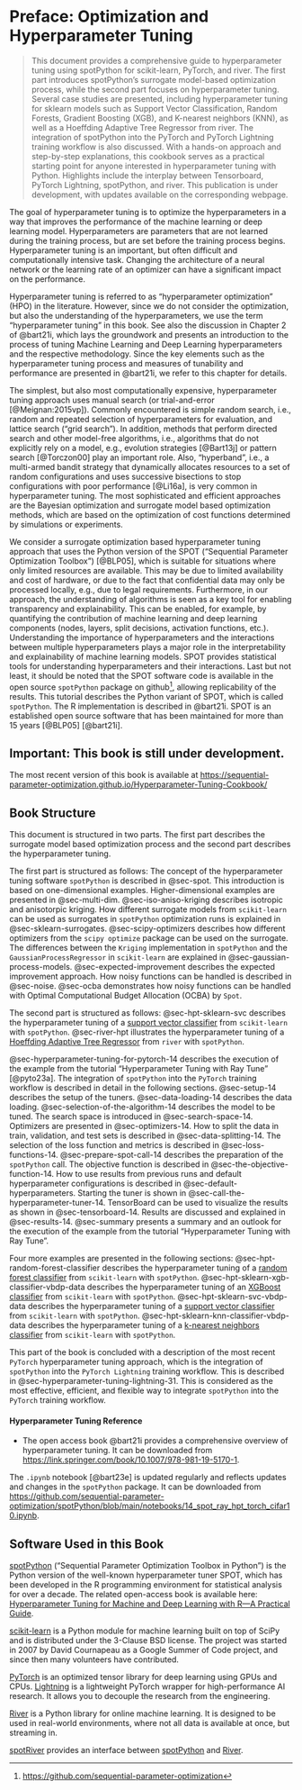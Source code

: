 # Preface: Optimization and Hyperparameter Tuning  {.unnumbered}

> This document provides a comprehensive guide to hyperparameter tuning using spotPython for scikit-learn, PyTorch, and river. The first part introduces spotPython's surrogate model-based optimization process, while the second part focuses on hyperparameter tuning. Several case studies are presented, including hyperparameter tuning for sklearn models such as Support Vector Classification, Random Forests, Gradient Boosting (XGB), and K-nearest neighbors (KNN), as well as a Hoeffding Adaptive Tree Regressor from river. The integration of spotPython into the PyTorch and PyTorch Lightning training workflow is also discussed. With a hands-on approach and step-by-step explanations, this cookbook serves as a practical starting point for anyone interested in hyperparameter tuning with Python. Highlights include the interplay between Tensorboard, PyTorch Lightning, spotPython, and river. This publication is under development, with updates available on the corresponding webpage.


The goal of hyperparameter tuning is to optimize the hyperparameters in a way that improves the performance of the machine learning or deep learning model.
Hyperparameters are parameters that are not learned during the training process, but are set before the training process begins.
Hyperparameter tuning is an important, but often difficult and computationally intensive task.
Changing the architecture of a neural network or the learning rate of an optimizer can have a significant impact on the performance.

Hyperparameter tuning is referred to as "hyperparameter optimization" (HPO) in the literature.
However, since we do not consider the optimization, but also the understanding of the hyperparameters, we use the term "hyperparameter tuning" in this book. See also the discussion in Chapter 2 of @bart21i, which lays the groundwork and presents an introduction to the process of tuning Machine Learning and Deep Learning hyperparameters and the respective methodology. Since the key elements such as the hyperparameter tuning process and measures of tunability and performance are presented in @bart21i, we refer to this chapter for details.

The simplest, but also most computationally expensive, hyperparameter tuning approach uses manual search (or trial-and-error [@Meignan:2015vp]).
Commonly encountered is simple random search, i.e., random and repeated selection of hyperparameters for evaluation, and lattice search ("grid search").
In addition, methods that perform directed search  and other model-free algorithms, i.e., algorithms that do not explicitly rely on a model, e.g., evolution strategies [@Bart13j] or pattern search [@Torczon00] play an important role.
Also, "hyperband", i.e., a multi-armed bandit strategy that dynamically allocates resources to a set of random configurations and uses successive bisections to stop configurations with poor performance [@Li16a], is very common in hyperparameter tuning.
The most sophisticated and efficient approaches are the Bayesian optimization and surrogate model based optimization methods, which are based on the optimization of cost functions determined by simulations or experiments.

We consider a surrogate optimization based hyperparameter tuning approach that uses the Python version of the SPOT ("Sequential Parameter Optimization Toolbox") [@BLP05], which is suitable for situations where only limited resources are available. This may be due to limited availability and cost of hardware, or due to the fact that confidential data may only be processed locally, e.g., due to legal requirements.
Furthermore, in our approach, the understanding of algorithms is seen as a key tool for enabling transparency and explainability. This can be enabled, for example, by quantifying the contribution of machine learning and deep learning components (nodes, layers, split decisions, activation functions, etc.).
Understanding the importance of hyperparameters and the interactions between multiple hyperparameters plays a major role in the interpretability and explainability of machine learning models.
SPOT provides statistical tools for understanding hyperparameters and their interactions. Last but not least, it should be noted that the SPOT software code is available in the open source `spotPython` package on github^[[https://github.com/sequential-parameter-optimization](https://github.com/sequential-parameter-optimization)], allowing replicability of the results.
This tutorial describes the Python variant of SPOT, which is called `spotPython`. The R implementation is described in @bart21i.
SPOT is an established open source software that has been maintained for more than 15 years [@BLP05] [@bart21i].

:::{.callout-important}
## Important: This book is still under development.
The most recent version of this book is available at [https://sequential-parameter-optimization.github.io/Hyperparameter-Tuning-Cookbook/](https://sequential-parameter-optimization.github.io/Hyperparameter-Tuning-Cookbook/)
:::

## Book Structure {.unnunmbered}

This document is structured in two parts. The first part describes the surrogate model based optimization process and the second part describes the hyperparameter tuning.

The first part is structured as follows:
The concept of the hyperparameter tuning software `spotPython` is described in @sec-spot. This introduction is based on one-dimensional examples. Higher-dimensional examples are presented in @sec-multi-dim. @sec-iso-aniso-kriging describes isotropic and anisotorpic kriging.
How different surrogate models from `scikit-learn` can be used as surrogates in `spotPython` optimization runs is explained in @sec-sklearn-surrogates.
@sec-scipy-optimizers describes how different optimizers from the `scipy optimize` package can be used on the surrogate. The differences between the `Kriging` implementation in `spotPython` and the `GaussianProcessRegressor` in `scikit-learn` are explained in @sec-gaussian-process-models. @sec-expected-improvement describes the expected improvement approach. How noisy functions can be handled is described in @sec-noise.
@sec-ocba demonstrates how noisy functions can be handled with Optimal Computational Budget Allocation (OCBA) by `Spot`.

The second part is structured as follows:
@sec-hpt-sklearn-svc describes the hyperparameter tuning of a [support vector classifier](https://scikit-learn.org/stable/modules/generated/sklearn.svm.SVC.html#sklearn.svm.SVCriver python
) from `scikit-learn` with `spotPython`.
@sec-river-hpt illustrates the hyperparameter tuning of a [Hoeffding Adaptive Tree Regressor](https://riverml.xyz/0.18.0/api/tree/HoeffdingAdaptiveTreeRegressor/) from `river`  with `spotPython`.

@sec-hyperparameter-tuning-for-pytorch-14 describes the execution of the example from the tutorial "Hyperparameter Tuning with Ray Tune" [@pyto23a]. The integration of `spotPython` into the ``PyTorch`` training workflow is described in detail in the following sections.
@sec-setup-14 describes the setup of the tuners.
@sec-data-loading-14 describes the data loading.
@sec-selection-of-the-algorithm-14 describes the model to be tuned.
The search space is introduced in @sec-search-space-14.
Optimizers are presented in @sec-optimizers-14.
How to split the data in train, validation, and test sets is described in @sec-data-splitting-14.
The selection of the loss function and metrics is described in @sec-loss-functions-14.
@sec-prepare-spot-call-14 describes the preparation of the `spotPython` call.
The objective function is described in @sec-the-objective-function-14.
How to use results from previous runs and default hyperparameter configurations is described in @sec-default-hyperparameters.
Starting the tuner is shown in @sec-call-the-hyperparameter-tuner-14.
TensorBoard can be used to visualize the results as shown in  @sec-tensorboard-14.
Results are discussed and explained in @sec-results-14.
@sec-summary presents a summary and an outlook for the execution of the example from the tutorial "Hyperparameter Tuning with Ray Tune".

Four more examples are presented in the following sections:
@sec-hpt-random-forest-classifier describes the hyperparameter tuning of a [random forest classifier](https://scikit-learn.org/stable/modules/generated/sklearn.ensemble.RandomForestClassifier.html) from `scikit-learn` with `spotPython`.
@sec-hpt-sklearn-xgb-classifier-vbdp-data describes the hyperparameter tuning of an [XGBoost classifier](https://scikit-learn.org/stable/modules/ensemble.html#histogram-based-gradient-boosting) from `scikit-learn` with `spotPython`.
@sec-hpt-sklearn-svc-vbdp-data describes the hyperparameter tuning of a [support vector classifier](https://scikit-learn.org/stable/modules/generated/sklearn.svm.SVC.html#sklearn.svm.SVC) from `scikit-learn` with `spotPython`.
@sec-hpt-sklearn-knn-classifier-vbdp-data describes the hyperparameter tuning of a [k-nearest neighbors classifier](https://scikit-learn.org/stable/modules/generated/sklearn.neighbors.KNeighborsClassifier.html) from `scikit-learn` with `spotPython`.

This part of the book is concluded with a description of the most recent `PyTorch` hyperparameter tuning approach, which is the integration of `spotPython` into the ``PyTorch Lightning`` training workflow. This is described in @sec-hyperparameter-tuning-lightning-31.
This is considered as the most effective, efficient, and flexible way to integrate `spotPython` into the `PyTorch` training workflow.

::: {.callout-tip}
#### Hyperparameter Tuning Reference
* The open access book @bart21i provides a comprehensive overview of hyperparameter tuning. It can be downloaded from [https://link.springer.com/book/10.1007/978-981-19-5170-1](https://link.springer.com/book/10.1007/978-981-19-5170-1).
:::

::: {.callout-note}
The ` .ipynb` notebook [@bart23e] is updated regularly and reflects updates and changes in the `spotPython` package.
It can be downloaded from [https://github.com/sequential-parameter-optimization/spotPython/blob/main/notebooks/14_spot_ray_hpt_torch_cifar10.ipynb](https://github.com/sequential-parameter-optimization/spotPython/blob/main/notebooks/14_spot_ray_hpt_torch_cifar10.ipynb).
:::

## Software Used in this Book {.unnumbered}

[spotPython](https://github.com/sequential-parameter-optimization/spotPython) ("Sequential Parameter Optimization Toolbox in Python") is the Python version of the well-known hyperparameter tuner SPOT, which has been developed in the R programming environment for statistical analysis for over a decade. The related open-access book is available here: [Hyperparameter Tuning for Machine and Deep Learning with R---A Practical Guide](https://link.springer.com/book/10.1007/978-981-19-5170-1).

[scikit-learn](https://scikit-learn.org) is a Python module for machine learning built on top of SciPy and is distributed under the 3-Clause BSD license. The project was started in 2007 by David Cournapeau as a Google Summer of Code project, and since then many volunteers have contributed.

[PyTorch](https://pytorch.org) is an optimized tensor library for deep learning using GPUs and CPUs. [Lightning](https://lightning.ai/docs/pytorch/latest/) is a lightweight PyTorch wrapper for high-performance AI research. It allows you to decouple the research from the engineering.

[River](https://riverml.xyz) is a Python library for online machine learning. It is designed to be used in real-world environments, where not all data is available at once, but streaming in.

[spotRiver](https://github.com/sequential-parameter-optimization/spotRiver) provides an interface between [spotPython](https://github.com/sequential-parameter-optimization/spotPython) and [River](https://riverml.xyz).


<!-- ## Citation {.unnumbered}

If this document has been useful to you and you wish to cite it in a scientific publication, please refer to the following paper, which can be found on arXiv: [https://arxiv.org/abs/2305.11930](https://arxiv.org/abs/2305.11930).


```bibtex
@ARTICLE{bart23earxiv,
       author = {{Bartz-Beielstein}, Thomas},
        title = "{PyTorch Hyperparameter Tuning -- A Tutorial for spotPython}",
      journal = {arXiv e-prints},
     keywords = {Computer Science - Machine Learning, Computer Science - Artificial Intelligence, Mathematics - Numerical Analysis, 68T07, A.1, B.8.0, G.1.6, G.4, I.2.8},
         year = 2023,
        month = may,
          eid = {arXiv:2305.11930},
        pages = {arXiv:2305.11930},
          doi = {10.48550/arXiv.2305.11930},
archivePrefix = {arXiv},
       eprint = {2305.11930},
 primaryClass = {cs.LG},
       adsurl = {https://ui.adsabs.harvard.edu/abs/2023arXiv230511930B},
      adsnote = {Provided by the SAO/NASA Astrophysics Data System}
}
``` -->
